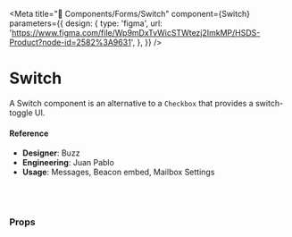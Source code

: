 
<Meta
  title="🧬 Components/Forms/Switch"
  component={Switch}
  parameters={{
    design: {
      type: 'figma',
      url:
        'https://www.figma.com/file/Wp9mDxTvWicSTWtezj2ImkMP/HSDS-Product?node-id=2582%3A9631',
    },
  }}
/>

# Switch

A Switch component is an alternative to a `Checkbox` that provides a switch-toggle UI.

<Canvas>
  <Story name="default">
    <Switch
      checked={boolean('checked', false)}
      disabled={boolean('disabled', false)}
      isLoading={boolean('isLoading', false)}
      size={select(
        'Size',
        {
          lg: 'lg',
          md: 'md',
          sm: 'sm',
        },
        'md'
      )}
      state={select(
        'State',
        {
          error: 'error',
          default: '',
        },
        ''
      )}
    />
  </Story>
</Canvas>

#### Reference

- **Designer**: Buzz
- **Engineering**: Juan Pablo
- **Usage**: Messages, Beacon embed, Mailbox Settings

<br />
<br />

### Props

<ArgsTable of={Switch} />
